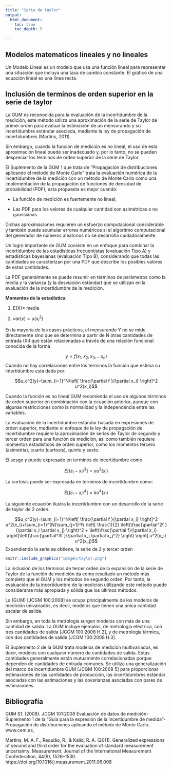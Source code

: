 ```yaml
---
title: "Serie de taylor"
output:
  html_document:
    toc: true
    toc_depth: 5
    
---
```


## Modelos matematicos lineales y no lineales

Un Modelo Lineal es un modelo que usa una función lineal para representar una situación que incluya una tasa de cambio constante. El gráfico de una ecuación lineal es una línea recta.

## Inclusión de terminos de orden superior en la serie de taylor 

La GUM es reconocida para la evaluación de la incertidumbre de la medición, este método utiliza una aproximación de la serie de Taylor de primer orden para evaluar la estimación de un mensurando y su incertidumbre estándar asociada, mediante la ley de propagación de incertidumbres (Martins, 2011).

Sin embargo, cuando la función de medición es no lineal, el uso de esta aproximación lineal puede ser inadecuado y, por lo tanto, no se pueden despreciar los términos de orden superior de la serie de Taylor.

El Suplemento de la GUM 1 que trata de "Propagación de distribuciones aplicando el método de Monte Carlo" trata la evaluación numérica de la incertidumbre de la medición con un método de Monte Carlo como una implementación de la propagación de funciones de densidad de probabilidad (PDF), esta propuesta es mejor cuando: 

- La función de medición es fuertemente no lineal; 

- Las PDF para los valores de cualquier cantidad son asimétricas o no gaussianas. 

Dichas aproximaciones requieren un esfuerzo computacional considerable y también puede acumular errores numéricos si el algoritmo computacional del generador de números aleatorios no se desarrolla cuidadosamente.


Un logro importante de GUM consiste en un enfoque para combinar la incertidumbre de las estadísticas frecuentistas (evaluación Tipo A) y estadísticas bayesianas (evaluación Tipo B), considerando que todas las cantidades se caracterizan por una PDF que describe los posibles valores de estas cantidades. 

La PDF generalmente se puede resumir en términos de parámetros como la media y la varianza (y la desviación estándar) que se utilizan en la evaluación de la incertidumbre de la medición.

**Momentos de la estadística**

1. E(X)= media

2. $var(x)=u(x_i^2)$

En la mayoría de los casos prácticos, el mensurando Y no se mide directamente sino que se determina a partir de N otras cantidades de entrada (Xi) que están relacionadas a través de una relación funcional conocida de la forma


$$y=f(x_1,x_2,x_3,...x_n)$$
Cuando no hay correlaciones entre los terminos  la función que estima su intertidumbre está dada por:


$$u_c^2(y)=\sum_{i=1}^N\left[ \frac{\partial f }{\partial x_i} \right]^2 u^2(x_i)$$

Cuando la función es no lineal GUM recomienda el uso de algunos términos de orden superior en combinación con la ecuación anterior, aunque con algunas restricciones como la normalidad y la independencia entre las variables.


La evaluación de la incertidumbre estándar basada en expresiones de orden superior, mediante el enfoque de la ley de propagación de incertidumbre requiere la aproximación de series de Taylor de segundo y tercer orden para una función de medición, asi como también requiere momentos estadísticos de orden superior, como los momentos tercero (asimetría), cuarto (curtosis), quinto y sexto.

El sesgo $\gamma$ puede expresado en terminos de incertidumbre como 

$$E[(\varepsilon_i-x_i)^3]=\gamma u^3(x_i)$$

La curtosis puede ser expresada en terminos de incertidumbre como: 


$$E[(\varepsilon_i-x_i)^4]=k u^4(x_i)$$

La siguiente ecuación ilustra la incertidumbre con un desarrollo de la serie de taylor de 2 orden. 

$$u_c^2(y)=\sum_{i=1}^N\left[ \frac{\partial f }{\partial x_i} \right]^2 u^2(x_i)+\sum_{i=1}^{N}\sum_{j=1}^N  \left[ \frac{1}{2} \left(\frac{\partial^2f }{\partial x_i \partial x_j} \right)^2 + \left(\frac{\partial f}{\partial x_i} \right)\left(\frac{\partial^3f }{\partial x_i \partial x_j^2} \right) \right]  u^2(x_i) u^2(x_j)$$
Expandiendo la serie se obtiene, la serie de 2 y tercer orden


```r
knitr::include_graphics("imagen/taylor.png")
```

 


La inclusión de los términos de tercer orden de la expansión de la serie de Taylor de la función de medición da como resultado un método más completo que el GUM y los métodos de segundo orden.
Por tanto, la evaluación de la incertidumbre de la medición utilizando este método puede considerarse más apropiada y sólida que los últimos métodos.


La (GUM) [JCGM 100:2008] se ocupa principalmente de los modelos de medición univariados, es decir, modelos que tienen una única cantidad escalar de salida. 

Sin embargo, en toda la metrología surgen modelos con más de una cantidad de salida. 
La GUM incluye ejemplos, de metrología eléctrica, con tres cantidades de salida [JCGM 100:2008 H.2], y de metrología térmica, con dos cantidades de salida [JCGM 100:2008 H.3]. 

El Suplemento 2 de la GUM trata modelos de medición multivariados, es decir, modelos con cualquier número de cantidades de salida. Estas cantidades generalmente están mutuamente correlacionadas porque dependen de cantidades de entrada comunes. Se utiliza una generalización del marco de incertidumbre GUM [JCGM 100:2008 5] para proporcionar estimaciones de las cantidades de producción, las incertidumbres estándar asociadas con las estimaciones y las covarianzas asociadas con pares de estimaciones.



## Bibliografía 


GUM S1. (2008). JCGM 101:2008 Evaluación de datos de medición-Suplemento 1 de la “Guía para la expresión de la incertidumbre de medida”-Propagación de distribuciones aplicando el método de Monte Carlo. www.cem.es,

Martins, M. A. F., Requião, R., & Kalid, R. A. (2011). Generalized expressions of second and third order for the evaluation of standard measurement uncertainty. Measurement: Journal of the International Measurement Confederation, 44(9), 1526–1530. https://doi.org/10.1016/j.measurement.2011.06.008


